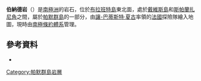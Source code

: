 {{Coord|64|8|S|62|1|W|source:GNIS|display=title}}

'''伯納德岩'''（{{lang-en|Bernard Rocks}}）是[[南極洲|南極洲]]的岩石，位於[[布拉班特島|布拉班特島]]東北面，處於[[戴維斯島_(帕默群島)|戴維斯島]]和[[斯帕蘭扎尼角|斯帕蘭扎尼角]]之間，屬於[[帕默群島|帕默群島]]的一部分，由[[讓-巴蒂斯特·夏古|讓-巴蒂斯特·夏古]]率領的[[法國|法國]]探險隊繪入地圖，現時由[[南極條約體系|南極條約體系]]管理。

==參考資料==
* {{usgs-gazetteer|id=1288}}

{{DEFAULTSORT:Bernard Rocks}}
[[Category:帕默群島岩層|Category:帕默群島岩層]]


{{PalmerArchipelago-geo-stub}}